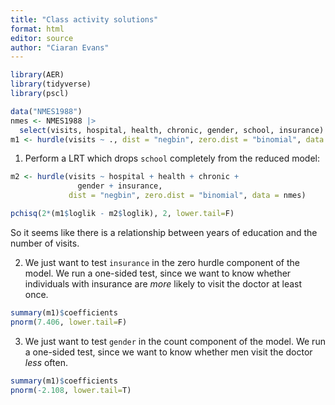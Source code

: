 ```yaml
---
title: "Class activity solutions"
format: html
editor: source
author: "Ciaran Evans"
---
```


```r
library(AER)
library(tidyverse)
library(pscl)

data("NMES1988")
nmes <- NMES1988 |>
  select(visits, hospital, health, chronic, gender, school, insurance)
m1 <- hurdle(visits ~ ., dist = "negbin", zero.dist = "binomial", data = nmes)
```

1. Perform a LRT which drops `school` completely from the reduced model:

```r
m2 <- hurdle(visits ~ hospital + health + chronic +
               gender + insurance,
             dist = "negbin", zero.dist = "binomial", data = nmes)

pchisq(2*(m1$loglik - m2$loglik), 2, lower.tail=F)
```

So it seems like there is a relationship between years of education and the number of visits.

2. We just want to test `insurance` in the zero hurdle component of the model. We run a one-sided test, since we want to know whether individuals with insurance are *more* likely to visit the doctor at least once.

```r
summary(m1)$coefficients
pnorm(7.406, lower.tail=F)
```

3. We just want to test `gender` in the count component of the model. We run a one-sided test, since we want to know whether men visit the doctor *less* often.

```r
summary(m1)$coefficients
pnorm(-2.108, lower.tail=T)
```







